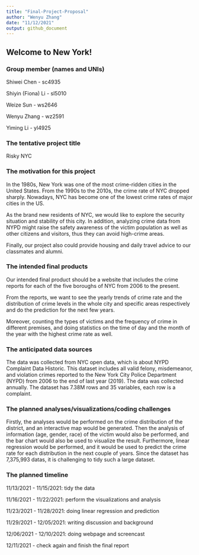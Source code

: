 ```yaml
---
title: "Final-Project-Proposal"
author: "Wenyu Zhang"
date: "11/12/2021"
output: github_document
---
```

## Welcome to New York!

### Group member (names and UNIs)
Shiwei Chen - sc4935

Shiyin (Fiona) Li - sl5010

Weize Sun - ws2646

Wenyu Zhang - wz2591

Yiming Li - yl4925

### The tentative project title

Risky NYC

### The motivation for this project
In the 1980s, New York was one of the most crime-ridden cities in the United States. From the 1990s to the 2010s, the crime rate of NYC dropped sharply. Nowadays, NYC has become one of the lowest crime rates of major cities in the US.

As the brand new residents of NYC, we would like to explore the security situation and stability of this city. In addition, analyzing crime data from NYPD might raise the safety awareness of the victim population as well as other citizens and visitors, thus they can avoid high-crime areas.

Finally, our project also could provide housing and daily travel advice to our classmates and alumni.

### The intended final products
Our intended final product should be a website that includes the crime reports for each of the five boroughs of NYC from 2006 to the present. 

From the reports, we want to see the yearly trends of crime rate and the distribution of crime levels in the whole city and specific areas respectively and do the prediction for the next few years.

Moreover, counting the types of victims and the frequency of crime in different premises, and doing statistics on the time of day and the month of the year with the highest crime rate as well.

### The anticipated data sources
The data was collected from NYC open data, which is about NYPD Complaint Data Historic. This dataset includes all valid felony, misdemeanor, and violation crimes reported to the New York City Police Department (NYPD) from 2006 to the end of last year (2019). The data was collected annually. The dataset has 7.38M rows and 35 variables, each row is a complaint.

### The planned analyses/visualizations/coding challenges
Firstly, the analyses would be performed on the crime distribution of the district, and an interactive map would be generated. Then the analysis of information (age, gender, race) of the victim would also be performed, and the bar chart would also be used to visualize the result. Furthermore, linear regression would be performed, and it would be used to predict the crime rate for each distribution in the next couple of years. Since the dataset has 7,375,993 datas, it is challenging to tidy such a large dataset. 

### The planned timeline
11/13/2021 - 11/15/2021: tidy the data

11/16/2021 - 11/22/2021: perform the visualizations and analysis

11/23/2021 - 11/28/2021: doing linear regression and prediction

11/29/2021 - 12/05/2021: writing discussion and background

12/06/2021 - 12/10/2021: doing webpage and screencast

12/11/2021 - check again and finish the final report



